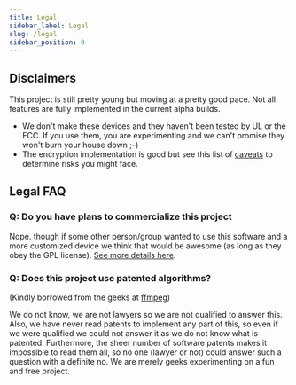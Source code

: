 ```yaml
---
title: Legal
sidebar_label: Legal
slug: /legal
sidebar_position: 9
---
```


## Disclaimers

This project is still pretty young but moving at a pretty good pace. Not all features are fully implemented in the current alpha builds.

- We don't make these devices and they haven't been tested by UL or the FCC. If you use them, you are experimenting and we can't promise they won't burn your house down ;-)
- The encryption implementation is good but see this list of [caveats](/docs/developers/firmware/encryption#summary-of-strengthsweaknesses-of-our-current-implementation) to determine risks you might face.

## Legal FAQ

### Q: Do you have plans to commercialize this project

Nope. though if some other person/group wanted to use this software and a more customized device we think that would be awesome (as long as they obey the GPL license). [See more details here](/docs/legal/licensing).

### Q: Does this project use patented algorithms?

(Kindly borrowed from the geeks at [ffmpeg](http://ffmpeg.org/legal.html))

We do not know, we are not lawyers so we are not qualified to answer this. Also, we have never read patents to implement any part of this, so even if we were qualified we could not answer it as we do not know what is patented. Furthermore, the sheer number of software patents makes it impossible to read them all, so no one (lawyer or not) could answer such a question with a definite no. We are merely geeks experimenting on a fun and free project.
